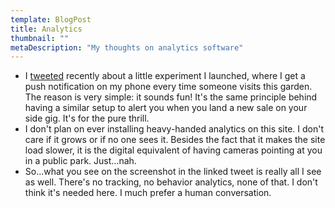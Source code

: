 ```yaml
---
template: BlogPost
title: Analytics
thumbnail: ""
metaDescription: "My thoughts on analytics software"
---
```


- I [tweeted](https://twitter.com/maxholzheu/status/1270762662964498433)
  recently about a little experiment I launched, where I get a push notification
on my phone every time someone visits this garden. The reason is very simple: it
sounds fun! It's the same principle behind having a similar setup to alert you
when you land a new sale on your side gig. It's for the pure thrill.
- I don't plan on ever installing heavy-handed analytics on this site. I don't
  care if it grows or if no one sees it. Besides the fact that it makes the site load slower, it is the digital equivalent of having cameras pointing at you in a public park. Just...nah.
- So...what you see on the screenshot in the linked tweet is really all I see as
  well. There's no tracking, no behavior analytics, none of that. I don't think
it's needed here. I much prefer a human conversation.

